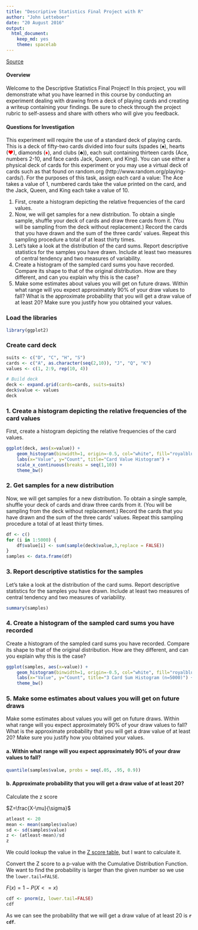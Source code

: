 ```yaml
---
title: "Descriptive Statistics Final Project with R"
author: "John Letteboer"
date: "20 August 2016"
output: 
  html_document:
    keep_md: yes
    theme: spacelab
---
```


[Source](https://docs.google.com/document/d/1059JMJ9C5dn7vKUrmfWYle57Ai3Uk9PzxPQBGj5drjE/pub)

#### Overview
Welcome to the Descriptive Statistics Final Project! In this project, you will demonstrate what you have learned in this course by conducting an experiment dealing with drawing from a deck of playing cards and creating a writeup containing your findings. Be sure to check through the project rubric to self-assess and share with others who will give you feedback.

#### Questions for Investigation
This experiment will require the use of a standard deck of playing cards. This is a deck of fifty-two cards divided into four suits (spades (♠), hearts (<font color="red">♥</font>), diamonds (<font color="red">♦</font>), and clubs (♣)), each suit containing thirteen cards (Ace, numbers 2-10, and face cards Jack, Queen, and King). You can use either a physical deck of cards for this experiment or you may use a virtual deck of cards such as that found on random.org (http://www.random.org/playing-cards/). For the purposes of this task, assign each card a value: The Ace takes a value of 1, numbered cards take the value printed on the card, and the Jack, Queen, and King each take a value of 10.

1. First, create a histogram depicting the relative frequencies of the card values.
2. Now, we will get samples for a new distribution. To obtain a single sample, shuffle your deck of cards and draw three cards from it. (You will be sampling from the deck without replacement.) Record the cards that you have drawn and the sum of the three cards’ values. Repeat this sampling procedure a total of at least thirty times.
3. Let’s take a look at the distribution of the card sums. Report descriptive statistics for the samples you have drawn. Include at least two measures of central tendency and two measures of variability.
4. Create a histogram of the sampled card sums you have recorded. Compare its shape to that of the original distribution. How are they different, and can you explain why this is the case?
5. Make some estimates about values you will get on future draws. Within what range will you expect approximately 90% of your draw values to fall? What is the approximate probability that you will get a draw value of at least 20? Make sure you justify how you obtained your values.

### Load the libraries
```r
library(ggplot2)
```

### Create card deck
```r
suits <- c("D", "C", "H", "S")
cards <- c("A", as.character(seq(2,10)), "J", "Q", "K")
values <- c(1, 2:9, rep(10, 4))

# Build deck
deck <- expand.grid(cards=cards, suits=suits)
deck$value <- values
deck
```

### 1. Create a histogram depicting the relative frequencies of the card values
First, create a histogram depicting the relative frequencies of the card values.
```r
ggplot(deck, aes(x=value)) + 
    geom_histogram(binwidth=1, origin=-0.5, col="white", fill="royalblue", alpha=0.5) + 
    labs(x="Value", y="Count", title="Card Value Histogram") +
    scale_x_continuous(breaks = seq(1,10)) +
    theme_bw()
```

### 2. Get samples for a new distribution
Now, we will get samples for a new distribution. To obtain a single sample, shuffle your deck of cards and draw three cards from it. (You will be sampling from the deck without replacement.) Record the cards that you have drawn and the sum of the three cards’ values. Repeat this sampling procedure a total of at least thirty times.
```r
df <- c()
for (i in 1:5000) {
    df$value[i] <- sum(sample(deck$value,3,replace = FALSE))
}
samples <- data.frame(df)
```

### 3. Report descriptive statistics for the samples
Let’s take a look at the distribution of the card sums. Report descriptive statistics for the samples you have drawn. Include at least two measures of central tendency and two measures of variability.
```r
summary(samples)
```

### 4. Create a histogram of the sampled card sums you have recorded
Create a histogram of the sampled card sums you have recorded. Compare its shape to that of the original distribution. How are they different, and can you explain why this is the case?
```r
ggplot(samples, aes(x=value)) + 
    geom_histogram(binwidth=1, origin=-0.5, col="white", fill="royalblue", alpha=0.5) + 
    labs(x="Value", y="Count", title="3 Card Sum Histogram (n=5000)") +
    theme_bw()
```

### 5. Make some estimates about values you will get on future draws
Make some estimates about values you will get on future draws. Within what range will you expect approximately 90% of your draw values to fall? What is the approximate probability that you will get a draw value of at least 20? Make sure you justify how you obtained your values.

#### a. Within what range will you expect approximately 90% of your draw values to fall?
```r
quantile(samples$value, probs = seq(.05, .95, 0.9))
```

#### b. Approximate probability that you will get a draw value of at least 20?
Calculate the z score

$Z=\frac{X-\mu}{\sigma}$

```r
atleast <- 20
mean <- mean(samples$value)
sd <- sd(samples$value)
z <- (atleast-mean)/sd
z
```

We could lookup the value in the [Z score table](https://s3.amazonaws.com/udacity-hosted-downloads/ZTable.jpg), but I want to calculate it.

Convert the Z score to a p-value with the Cumulative Distribution Function. We want to find the probability is larger than the given number so we use the `lower.tail=FALSE`.

$F(x) = 1 - P(X <= x)$

```r
cdf <- pnorm(z, lower.tail=FALSE)
cdf
```

As we can see the probability that we will get a draw value of at least 20 is **`r cdf`**.